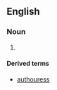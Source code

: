 ==English==

===Noun===
{{en-noun}}

# {{alternative spelling of|author|lang=en}}

====Derived terms====
* [[authouress]]